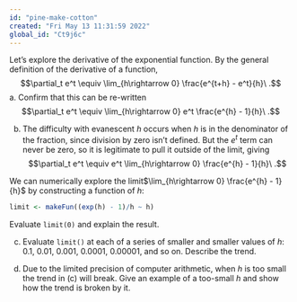 ```yaml
---
id: "pine-make-cotton"
created: "Fri May 13 11:31:59 2022"
global_id: "Ct9j6c"
---
```


Let's explore the derivative of the exponential function. By the general definition of the derivative of a function, 
$$\partial_t e^t \equiv \lim_{h\rightarrow 0} \frac{e^{t+h} - e^t}{h}\ .$$
a. Confirm that this can be re-written 
$$\partial_t e^t \equiv \lim_{h\rightarrow 0} e^t \frac{e^{h} - 1}{h}\ .$$

b. The difficulty with evanescent $h$ occurs when $h$ is in the denominator of the fraction, since division by zero isn't defined. But the $e^t$ term can never be zero, so it is legitimate to pull it outside of the limit, giving
$$\partial_t e^t \equiv e^t \lim_{h\rightarrow 0} \frac{e^{h} - 1}{h}\ .$$


We can numerically explore the limit$\lim_{h\rightarrow 0} \frac{e^{h} - 1}{h}$ by constructing a function of $h$:

```r
limit <- makeFun((exp(h) - 1)/h ~ h) 
```

Evaluate `limit(0)` and explain the result.

c. Evaluate `limit()` at each of a series of smaller and smaller values of $h$: 0.1, 0.01, 0.001, 0.0001, 0.00001, and so on. Describe the trend.

d. Due to the limited precision of computer arithmetic, when $h$ is too small the trend in (c) will break. Give an example of a too-small $h$ and show how the trend is broken by it.




